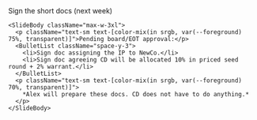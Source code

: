 <div className="flex h-full w-full flex-col items-center justify-center">
  <div className="flex flex-1 flex-col justify-center gap-8 px-8 py-6 w-full max-w-5xl mx-auto">
    <SlideHeader eyebrow="Next steps" kicker="Paperwork">
      Sign the short docs (next week)
    </SlideHeader>

    <SlideBody className="max-w-3xl">
      <p className="text-sm text-[color-mix(in srgb, var(--foreground) 75%, transparent)]">Pending board/EOT approval:</p>
      <BulletList className="space-y-3">
        <li>Sign doc assigning the IP to NewCo.</li>
        <li>Sign doc agreeing CD will be allocated 10% in priced seed round + 2% warrant.</li>
      </BulletList>
      <p className="text-sm text-[color-mix(in srgb, var(--foreground) 70%, transparent)]">
        *Alex will prepare these docs. CD does not have to do anything.*
      </p>
    </SlideBody>
  </div>
</div>
